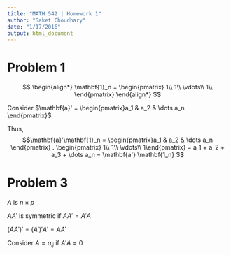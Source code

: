 ```yaml
---
title: "MATH 542 | Homework 1"
author: "Saket Choudhary"
date: "1/17/2016"
output: html_document
---
```


# Problem 1

$$
\begin{align*}
\mathbf{1}_n = \begin{pmatrix} 1\\
1\\
\vdots\\
1\\
\end{pmatrix}
\end{align*}
$$

Consider $\mathbf{a}' = \begin{pmatrix}a_1 & a_2 & \dots a_n \end{pmatrix}$

Thus, $$\mathbf{a}'\mathbf{1}_n = \begin{pmatrix}a_1 & a_2 & \dots a_n \end{pmatrix} . \begin{pmatrix} 1\\
1\\ 
\vdots\\
1\end{pmatrix} = a_1 + a_2 + a_3 + \dots a_n = \mathbf{a'} \mathbf{1_n}
$$


# Problem 3
$A$ is $n \times p$

$AA'$ is symmetric if $AA' = A'A$

$(AA')' = (A')'A' = AA'$


Consider $A=a_{ij}$
if $A'A = 0$ \sum